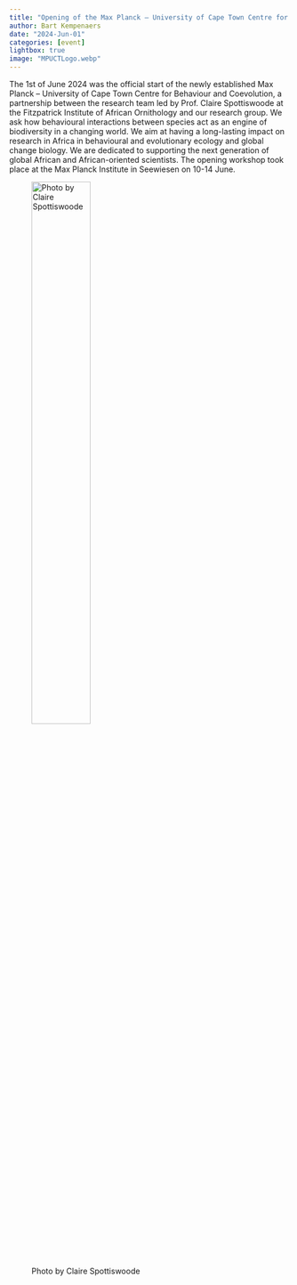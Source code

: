 ```yaml
---
title: "Opening of the Max Planck – University of Cape Town Centre for Behaviour and Coevolution" 
author: Bart Kempenaers
date: "2024-Jun-01"
categories: [event]
lightbox: true
image: "MPUCTLogo.webp"
---
```


The 1st of June 2024 was the official start of the newly established Max Planck – University of Cape Town Centre for Behaviour and Coevolution, a partnership between the research team led by Prof. Claire Spottiswoode at the Fitzpatrick Institute of African Ornithology and our research group. We ask how behavioural interactions between species act as an engine of biodiversity in a changing world. We aim at having a long-lasting impact on research in Africa in behavioural and evolutionary ecology and global change biology. We are dedicated to supporting the next generation of global African and African-oriented scientists. The opening workshop took place at the Max Planck Institute in Seewiesen on 10-14 June.  

![Photo by Claire Spottiswoode](MPUCT.webp){width=50%}
